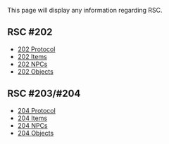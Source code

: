 This page will display any information regarding RSC.

== RSC #202 ==
* [[202 Protocol]]
* [[204 Items|202 Items]]
* [[204 NPCs|202 NPCs]]
* [[204 Objects|202 Objects]]


== RSC #203/#204 ==
* [[204 Protocol]]
* [[204 Items]]
* [[204 NPCs]]
* [[204 Objects]]
